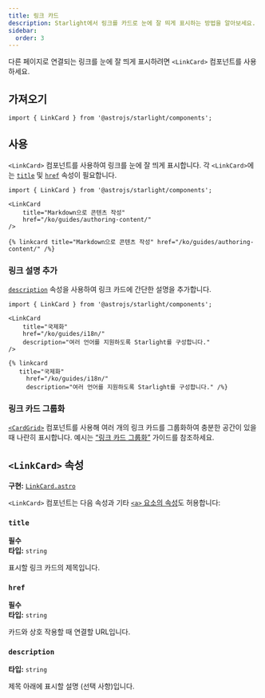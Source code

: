 ```yaml
---
title: 링크 카드
description: Starlight에서 링크를 카드로 눈에 잘 띄게 표시하는 방법을 알아보세요.
sidebar:
  order: 3
---
```



다른 페이지로 연결되는 링크를 눈에 잘 띄게 표시하려면 `<LinkCard>` 컴포넌트를 사용하세요.


<Preview>

<LinkCard
	slot="preview"
	title="Starlight 사용자 정의"
	description="사용자 정의 스타일, 글꼴 등을 사용하여 스타라이트 사이트를 나만의 사이트로 만드는 방법을 알아보세요."
	href="/ko/guides/customization/"
/>

</Preview>

## 가져오기

```tsx
import { LinkCard } from '@astrojs/starlight/components';
```

## 사용

`<LinkCard>` 컴포넌트를 사용하여 링크를 눈에 잘 띄게 표시합니다.
각 `<LinkCard>`에는 [`title`](#title) 및 [`href`](#href) 속성이 필요합니다.

<Preview>

```mdx
import { LinkCard } from '@astrojs/starlight/components';

<LinkCard
	title="Markdown으로 콘텐츠 작성"
	href="/ko/guides/authoring-content/"
/>
```

<Fragment slot="markdoc">

```markdoc
{% linkcard title="Markdown으로 콘텐츠 작성" href="/ko/guides/authoring-content/" /%}
```

</Fragment>

<LinkCard
	slot="preview"
	title="Markdown으로 콘텐츠 작성"
	href="/ko/guides/authoring-content/"
/>

</Preview>

### 링크 설명 추가

[`description`](#description) 속성을 사용하여 링크 카드에 간단한 설명을 추가합니다.

<Preview>

```mdx {6}
import { LinkCard } from '@astrojs/starlight/components';

<LinkCard
	title="국제화"
	href="/ko/guides/i18n/"
	description="여러 언어를 지원하도록 Starlight를 구성합니다."
/>
```

<Fragment slot="markdoc">

```markdoc {4}
{% linkcard
   title="국제화"
	 href="/ko/guides/i18n/"
	 description="여러 언어를 지원하도록 Starlight를 구성합니다." /%}
```

</Fragment>

<LinkCard
	slot="preview"
	title="국제화"
	href="/ko/guides/i18n/"
	description="여러 언어를 지원하도록 Starlight를 구성합니다."
/>

</Preview>

### 링크 카드 그룹화

[`<CardGrid>`](/ko/components/card-grids/) 컴포넌트를 사용해 여러 개의 링크 카드를 그룹화하여 충분한 공간이 있을 때 나란히 표시합니다.
예시는 [“링크 카드 그룹화”](/ko/components/card-grids/#링크-카드-그룹화) 가이드를 참조하세요.

## `<LinkCard>` 속성

**구현:** [`LinkCard.astro`](https://github.com/withastro/starlight/blob/main/packages/starlight/user-components/LinkCard.astro)

`<LinkCard>` 컴포넌트는 다음 속성과 기타 [`<a>` 요소의 속성](https://developer.mozilla.org/ko/docs/Web/HTML/Element/a)도 허용합니다:

### `title`

**필수**  
**타입:** `string`

표시할 링크 카드의 제목입니다.

### `href`

**필수**  
**타입:** `string`

카드와 상호 작용할 때 연결할 URL입니다.

### `description`

**타입:** `string`

제목 아래에 표시할 설명 (선택 사항)입니다.

